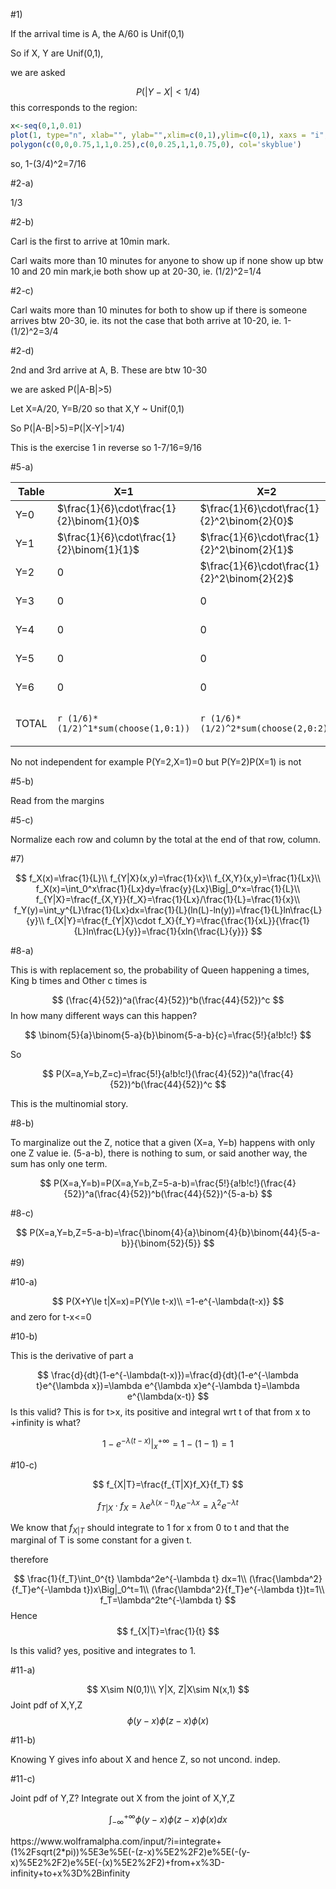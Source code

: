 #1)

If the arrival time is A, the A/60 is Unif(0,1)

So if X, Y are Unif(0,1),

we are asked

$$
  P(|Y-X|<1/4)
$$
this corresponds to the region:

```r
x<-seq(0,1,0.01)
plot(1, type="n", xlab="", ylab="",xlim=c(0,1),ylim=c(0,1), xaxs = "i",yaxs = "i")
polygon(c(0,0,0.75,1,1,0.25),c(0,0.25,1,1,0.75,0), col='skyblue')

```
so, 1-(3/4)^2=7/16


#2-a) 

1/3

#2-b)

Carl is the first to arrive at 10min mark.

Carl waits more than 10 minutes for anyone to show up if none show up btw 10 and 20 min mark,ie both show up at 20-30, ie. (1/2)^2=1/4

#2-c)

Carl waits more than 10 minutes for both to show up if there is someone arrives btw 20-30, ie. its not the case that both arrive at 10-20, ie. 1-(1/2)^2=3/4

#2-d)

2nd and 3rd arrive at A, B. These are btw 10-30

we are asked P(|A-B|>5)

Let X=A/20, Y=B/20 so that X,Y ~ Unif(0,1)

So P(|A-B|>5)=P(|X-Y|>1/4)

This is the exercise 1 in reverse so 1-7/16=9/16


#5-a)

|Table|X=1|X=2|X=3|X=4|X=5|X=6|Total
|---|---|---|---|---|---|---|---|
|Y=0|$\frac{1}{6}\cdot\frac{1}{2}\binom{1}{0}$|$\frac{1}{6}\cdot\frac{1}{2}^2\binom{2}{0}$|$\frac{1}{6}\cdot\frac{1}{2}^3\binom{3}{0}$|$\frac{1}{6}\cdot\frac{1}{2}^4\binom{4}{0}$|$\frac{1}{6}\cdot\frac{1}{2}^5\binom{5}{0}$|$\frac{1}{6}\cdot\frac{1}{2}^6\binom{6}{0}$|`r sum((1/2)^(1:6))*1/6`
|Y=1|$\frac{1}{6}\cdot\frac{1}{2}\binom{1}{1}$|$\frac{1}{6}\cdot\frac{1}{2}^2\binom{2}{1}$|$\frac{1}{6}\cdot\frac{1}{2}^3\binom{3}{1}$|$\frac{1}{6}\cdot\frac{1}{2}^4\binom{4}{1}$|$\frac{1}{6}\cdot\frac{1}{2}^5\binom{5}{1}$|$\frac{1}{6}\cdot\frac{1}{2}^6\binom{6}{1}$|`r (1/6)*sum(choose(1:6,1)*(1/2)^(1:6))`
|Y=2|0|$\frac{1}{6}\cdot\frac{1}{2}^2\binom{2}{2}$|$\frac{1}{6}\cdot\frac{1}{2}^3\binom{3}{2}$|$\frac{1}{6}\cdot\frac{1}{2}^4\binom{4}{2}$|$\frac{1}{6}\cdot\frac{1}{2}^5\binom{5}{2}$|$\frac{1}{6}\cdot\frac{1}{2}^6\binom{6}{2}$|`r (1/6)*sum(choose(1:6,2)*(1/2)^(1:6))`
|Y=3|0|0|$\frac{1}{6}\cdot\frac{1}{2}^3\binom{3}{3}$|$\frac{1}{6}\cdot\frac{1}{2}^4\binom{4}{3}$|$\frac{1}{6}\cdot\frac{1}{2}^5\binom{5}{3}$|$\frac{1}{6}\cdot\frac{1}{2}^6\binom{6}{3}$|`r (1/6)*sum(choose(1:6,3)*(1/2)^(1:6))`
|Y=4|0|0|0|$\frac{1}{6}\cdot\frac{1}{2}^4\binom{4}{4}$|$\frac{1}{6}\cdot\frac{1}{2}^5\binom{5}{4}$|$\frac{1}{6}\cdot\frac{1}{2}^6\binom{6}{4}$|`r (1/6)*sum(choose(1:6,4)*(1/2)^(1:6))`
|Y=5|0|0|0|0|$\frac{1}{6}\cdot\frac{1}{2}^5\binom{5}{5}$|$\frac{1}{6}\cdot\frac{1}{2}^6\binom{6}{5}$|`r (1/6)*sum(choose(1:6,5)*(1/2)^(1:6))`
|Y=6|0|0|0|0|0|$\frac{1}{6}\cdot\frac{1}{2}^6\binom{6}{6}$|`r (1/6)*sum(choose(1:6,6)*(1/2)^(1:6))`
|TOTAL|`r (1/6)*(1/2)^1*sum(choose(1,0:1))`|`r (1/6)*(1/2)^2*sum(choose(2,0:2))`|`r (1/6)*(1/2)^3*sum(choose(3,0:3))`|`r (1/6)*(1/2)^4*sum(choose(4,0:4))`|`r (1/6)*(1/2)^5*sum(choose(5,0:5))`|`r (1/6)*(1/2)^6*sum(choose(6,0:6))`|`r sum(sapply(0:6,function(x) (1/6)*sum(choose(1:6,x)*(1/2)^(1:6))))`|

No not independent for example 
P(Y=2,X=1)=0 but P(Y=2)P(X=1) is not

#5-b)

Read from the margins

#5-c)

Normalize each row and column by the total at the end of that row, column.


#7)

$$
  f_X(x)=\frac{1}{L}\\
  f_{Y|X}(x,y)=\frac{1}{x}\\
  f_{X,Y}(x,y)=\frac{1}{Lx}\\
  f_X(x)=\int_0^x\frac{1}{Lx}dy=\frac{y}{Lx}\Big|_0^x=\frac{1}{L}\\
  f_{Y|X}=\frac{f_{X,Y}}{f_X}=\frac{1}{Lx}/\frac{1}{L}=\frac{1}{x}\\
  f_Y(y)=\int_y^{L}\frac{1}{Lx}dx=\frac{1}{L}(ln(L)-ln(y))=\frac{1}{L}ln\frac{L}{y}\\
  f_{X|Y}=\frac{f_{Y|X}\cdot f_X}{f_Y}=\frac{\frac{1}{xL}}{\frac{1}{L}ln\frac{L}{y}}=\frac{1}{xln{\frac{L}{y}}}
$$

#8-a)

This is with replacement so,
the probability of Queen happening a times, King b times and Other c times is

$$
(\frac{4}{52})^a(\frac{4}{52})^b(\frac{44}{52})^c
$$
In how many different ways can this happen?

$$
  \binom{5}{a}\binom{5-a}{b}\binom{5-a-b}{c}=\frac{5!}{a!b!c!}
$$

So

$$
  P(X=a,Y=b,Z=c)=\frac{5!}{a!b!c!}(\frac{4}{52})^a(\frac{4}{52})^b(\frac{44}{52})^c
$$

This is the multinomial story.

#8-b)

To marginalize out the Z, notice that a given (X=a, Y=b) happens with only one Z value ie. (5-a-b), there is nothing to sum, or said another way, the sum has only one term.

$$
  P(X=a,Y=b)=P(X=a,Y=b,Z=5-a-b)=\frac{5!}{a!b!c!}(\frac{4}{52})^a(\frac{4}{52})^b(\frac{44}{52})^{5-a-b}
$$

#8-c)

$$
  P(X=a,Y=b,Z=5-a-b)=\frac{\binom{4}{a}\binom{4}{b}\binom{44}{5-a-b}}{\binom{52}{5}}
$$

#9)


#10-a)

$$
  P(X+Y\le t|X=x)=P(Y\le t-x)\\
  =1-e^{-\lambda(t-x)}
$$
and zero for t-x<=0

#10-b)

This is the derivative of part a

$$
  \frac{d}{dt}(1-e^{-\lambda(t-x)})=\frac{d}{dt}(1-e^{-\lambda t}e^{\lambda x})=\lambda e^{\lambda x}e^{-\lambda t}=\lambda e^{\lambda(x-t)}
$$
Is this valid? This is for t>x, its positive and integral wrt t of that from x to +infinity is what? 

$$
  1-e^{-\lambda(t-x)}\Big|_x^{+\infty}=1-(1-1)=1
$$

#10-c) 

$$
  f_{X|T}=\frac{f_{T|X}f_X}{f_T}
$$


$$
  f_{T|X}\cdot f_X=\lambda e^{\lambda(x-t)}\lambda e^{-\lambda x}=\lambda^2e^{-\lambda t}
$$

We know that $f_{X|T}$ should integrate to 1 for x from 0 to t and that the marginal of T is some constant for a given t.

therefore

$$
  \frac{1}{f_T}\int_0^{t} \lambda^2e^{-\lambda t} dx=1\\
  (\frac{\lambda^2}{f_T}e^{-\lambda t})x\Big|_0^t=1\\
  (\frac{\lambda^2}{f_T}e^{-\lambda t})t=1\\
  f_T=\lambda^2te^{-\lambda t}
$$
Hence 
$$
  f_{X|T}=\frac{1}{t}
$$

Is this valid? yes, positive and integrates to 1.

#11-a)

$$
  X\sim N(0,1)\\
  Y|X, Z|X\sim N(x,1)
$$
Joint pdf of X,Y,Z
$$
  \phi(y-x)\phi(z-x)\phi(x)
$$


#11-b) 

Knowing Y gives info about X and hence Z, so not uncond. indep.

#11-c) 

Joint pdf of Y,Z? Integrate out X from the joint of X,Y,Z

$$
  \int_{-\infty}^{+\infty}\phi(y-x)\phi(z-x)\phi(x)dx
$$

https://www.wolframalpha.com/input/?i=integrate+(1%2Fsqrt(2*pi))%5E3e%5E(-(z-x)%5E2%2F2)e%5E(-(y-x)%5E2%2F2)e%5E(-(x)%5E2%2F2)+from+x%3D-infinity+to+x%3D%2Binfinity